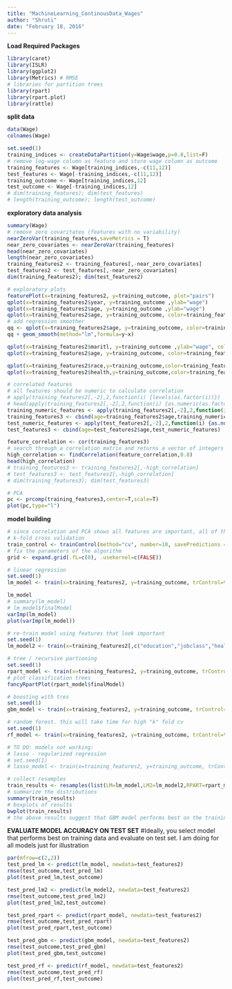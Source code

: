 ```yaml
---
title: "MachineLearning_ContinousData_Wages"
author: "Shruti"
date: "February 18, 2016"
---
```


**Load Required Packages**
```r
library(caret)
library(ISLR)
library(ggplot2)
library(Metrics) # RMSE
# libraries for partition trees
library(rpart)
library(rpart.plot)
library(rattle)
```

**split data**
```r
data(Wage)
colnames(Wage)

set.seed(1)
training_indices <- createDataPartition(y=Wage$wage,p=0.8,list=F)
# remove log-wage column as feature and store wage column as outcome
training_features <- Wage[training_indices,-c(11,12)]
test_features <- Wage[-training_indices,-c(11,12)]
training_outcome <- Wage[training_indices,12]
test_outcome <- Wage[-training_indices,12]
# dim(training_features); dim(test_features)
# length(training_outcome); length(test_outcome)
```

**exploratory data analysis**
```r
summary(Wage)
# remove zero covaritates (features with no variability)
nearZeroVar(training_features,saveMetrics = T)
near_zero_covariates <- nearZeroVar(training_features)
head(near_zero_covariates)
length(near_zero_covariates)
training_features2 <- training_features[,-near_zero_covariates]
test_features2 <- test_features[,-near_zero_covariates]
dim(training_features2); dim(test_features2)

# exploratory plots
featurePlot(x=training_features2, y=training_outcome, plot="pairs")
qplot(x=training_features2$year, y=training_outcome ,ylab="wage")
qplot(x=training_features2$age, y=training_outcome ,ylab="wage")
qplot(x=training_features2$age, y=training_outcome, color=training_features2$education,pch=training_features2$jobclass ,ylab="wage")
# add regression smoother
qq <- qplot(x=training_features2$age, y=training_outcome, color=training_features2$education,pch=training_features2$jobclass ,ylab="wage")
qq + geom_smooth(method="lm",formula=y~x)

qplot(x=training_features2$maritl, y=training_outcome ,ylab="wage", color=training_features2$age)
qplot(x=training_features2$age, y=training_outcome, color=training_features2$maritl ,ylab="wage")

qplot(x=training_features2$race,y=training_outcome,color=training_features2$education ,pch=training_features2$jobclass,cex=1,ylab="wage")
qplot(x=training_features2$health,y=training_outcome,color=training_features2$health_ins ,pch=training_features2$jobclass,cex=1,ylab="wage")

# correlated features
# all features should be numeric to calculate correlation
# apply(training_features2[,-2],2,function(i) {levels(as.factor(i))})
# head(apply(training_features2[,-2],2,function(i) {as.numeric(as.factor(i))}))
training_numeric_features <- apply(training_features2[,-2],2,function(i) {as.numeric(as.factor(i))}) 
training_features3 <- cbind(age=training_features2$age,training_numeric_features)
test_numeric_features <- apply(test_features2[,-2],2,function(i) {as.numeric(as.factor(i))}) 
test_features3 <- cbind(age=test_features2$age,test_numeric_features)

feature_correlation <- cor(training_features3)
# search through a correlation matrix and returns a vector of integers corresponding to columns to remove to reduce pair-wise correlations.
high_correlation <- findCorrelation(feature_correlation,0.8)
head(high_correlation)
# training_features3 <- training_features2[,-high_correlation]
# test_features3 <- test_features2[,-high_correlation]
# dim(training_features3); dim(test_features3)

# PCA
pc <- prcomp(training_features3,center=T,scale=T)
plot(pc,type="l")
```

**model building**
```r
# since correlation and PCA shows all features are important, all of them are used in the model
# k-fold cross validation
train_control <- trainControl(method="cv", number=10, savePredictions = T)
# fix the parameters of the algorithm
grid <- expand.grid(.fL=c(0), .usekernel=c(FALSE))

# linear regression
set.seed(1)
lm_model <- train(x=training_features2, y=training_outcome, trControl=train_control, method="lm" ,preProcess=c("scale","center","pca"))

lm_model
# summary(lm_model)
# lm_model$finalModel
varImp(lm_model)
plot(varImp(lm_model))

# re-train model using features that look important
set.seed(1)
lm_model2 <- train(x=training_features2[,c("education","jobclass","health_ins","maritl")], y=training_outcome, trControl=train_control, method="lm")

# tree / recursive partioning
set.seed(1)
rpart_model <- train(x=training_features2, y=training_outcome, trControl=train_control, method="rpart" ,preProcess=c("scale","center","pca"))
# plot classification trees
fancyRpartPlot(rpart_model$finalModel)

# boosting with tres
set.seed(1)
gbm_model <- train(x=training_features2, y=training_outcome, trControl=train_control, method = "gbm", verbose=F ,preProcess=c("scale","center","pca"))

# random forest. this will take time for high "k" fold cv
set.seed(1)
rf_model <- train(x=training_features2, y=training_outcome, trControl=train_control, method="rf" ,preProcess=c("scale","center","pca"))

# TO DO: models not working:
# lasso - regularized regression
# set.seed(1)
# lasso_model <- train(x=training_features2, y=training_outcome, trControl=train_control, method="lasso", metric="RMSE" ,preProcess=c("scale","center","pca"))

# collect resamples
train_results <- resamples(list(LM=lm_model,LM2=lm_model2,RPART=rpart_model,GBM=gbm_model,RF=rf_model))
# summarize the distributions
summary(train_results)
# boxplots of results
bwplot(train_results)
# the above results suggest that GBM model performs best on the training data.
```

**EVALUATE MODEL ACCURACY ON TEST SET**
#Ideally, you select model that performs best on training data and evaluate on test set. I am doing for all models just for illustration 
```r
par(mfrow=c(2,2))
test_pred_lm <- predict(lm_model, newdata=test_features2)
rmse(test_outcome,test_pred_lm)
plot(test_pred_lm,test_outcome)

test_pred_lm2 <- predict(lm_model2, newdata=test_features2)
rmse(test_outcome,test_pred_lm2)
plot(test_pred_lm2,test_outcome)

test_pred_rpart <- predict(rpart_model, newdata=test_features2)
rmse(test_outcome,test_pred_rpart)
plot(test_pred_rpart,test_outcome)

test_pred_gbm <- predict(gbm_model, newdata=test_features2)
rmse(test_outcome,test_pred_gbm)
plot(test_pred_gbm,test_outcome)

test_pred_rf <- predict(rf_model, newdata=test_features2)
rmse(test_outcome,test_pred_rf)
plot(test_pred_rf,test_outcome)
```


